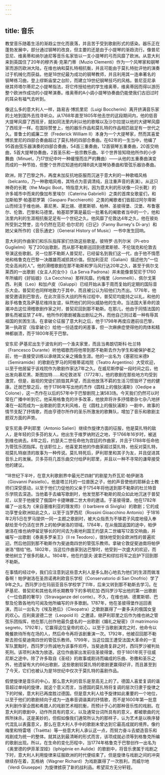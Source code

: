 ```yaml
---
---
---
```

title: 音乐
---




教堂音乐随着生活的渐趋尘世化而衰落，并且苦于受到歌剧形式的感染。器乐正在蓬勃发展中，部分通过钢琴的改良，但主要的还是由于小提琴的渐趋流行。像普尼亚尼、维奥蒂和纳尔迪尼等音乐名家皆以一支小提琴的弓而风靡了欧洲。从意大利来到英国住了20年的穆齐奥·克莱门蒂（Muzio Clementi）作为一个风琴家和钢琴家而游历欧洲大陆，在维也纳和莫扎特相抗衡，并且可能由于莫扎特批评他的演奏过于机械化而获益。他是18世纪最为成功的钢琴教师，并且利用其一连串著名的钢琴练习曲，登上缪斯庙堂之台阶，而建立19世纪钢琴技巧的风格。普尼亚尼承继其师塔尔蒂尼之小提琴指法，将它传授给他的学生维奥蒂，维奥蒂因而得以游历整个欧洲作成功的小提琴演奏。维奥蒂的A小调小提琴协奏曲仍能使我们古旧过时的耳朵有福气去听到。

像这么多的意大利人一样，路易吉·博凯里尼（Luigi Boccherini）离开挤满音乐家的土地到国外去找寻听众。从1768年直至1805年他去世的这段期间内，他的低音大提琴风靡了西班牙，就如同法里内利以他的歌喉以及沙尔拉提以他的大键琴风靡了西班牙一样。在国际赞誉上，他的器乐作品和莫扎特的作品相匹敌足有一世代之久。普鲁士的威廉二世（Frederick William II）本身为一个大提琴家，然而其喜爱博凯里尼的四部合奏曲超过了莫扎特的四部合奏曲。在62年的一生当中，他编了95首由弦乐器演奏的四部合奏曲，54首三重奏曲，12首钢琴五重奏曲，20首交响曲，5首大提琴协奏曲，2首圣乐和一些宗教乐曲。半个世界皆知晓他所作的小步舞曲（Minuet，乃17世纪中叶一种缓慢而庄严的舞曲）——从他的五重奏曲演变而成的一种节拍，但整个世界应知道他的降B调大提琴协奏曲和管弦乐器协奏曲。

欧洲，除了巴黎之外，再度未加反抗地臣服而沉迷于意大利的一种歌唱风格（belcanto，乃一种歌唱风格，其特点为音调清纯，且注重声音的表演）。从这只神奇的长靴（the Magic Boot，特指意大利，因为意大利的形状像一只长靴）的许多城市中而来的像加布里埃尔（Caterina Gabrielli）之类的首席女歌星们，和加斯帕罗·帕基耶罗第（Gasparo Pacchierotti）之类的阉歌者们皆超过阿尔卑斯山而倾注于维也纳、慕尼黑、莱比锡、德累斯顿、柏林、圣彼得堡、汉堡、布鲁塞尔、伦敦、巴黎和马德里。帕基耶罗第是最后一批著名的阉歌者当中的一个，他和法里内利的生涯相抗衡足足有一个世纪之久。他风靡了伦敦达4年之久，他在彼处所受到之赞誉，迄今仍然在范尼·伯尔尼的《日记》（Fanny Burney's Di-ary）和她父亲所作的《音乐通史》（General History of Music）一书中发生回响。

意大利的作曲家们和乐队指挥家们仿效这些歌星。彼特罗·古列尔米（Pi-etro Guglielmi）写了200出歌剧，而从那不勒斯巡回到德累斯顿、不伦瑞克和伦敦去导演这些歌剧。另一位那不勒斯人普契尼，已经留名到我们这一代，由于他不情愿地和格鲁克在巴黎一决雌雄而减损其价值。但加利亚尼（Galiani）描述他为“一位完全高尚的人”。他的滑稽歌剧在那不勒斯和罗马风行达20年之久，甚至于佩尔戈莱西的一出歌剧《女主人的女仆》（La Serva Padrona）并未能像普契尼于1760年所编的《好姑娘》（La Cecchina）那样风靡。约梅里（Jommelli）、佩尔戈莱西、利奥（Leo）和加卢皮（Galuppi）已经开始从事于周而复始的定期的国际音乐大会。普契尼也同样地致力于其中，而且被公认为较他们为杰出。1776年，他接受邀请到巴黎去，在此次音乐大战的所有过程中，普契尼均能持之以礼，和他的敌手格鲁克及萨基尼维持友谊，纵然他们的同伙威胁他的生命。当法国大革命的浪潮冲击这位滑稽歌剧作家之时，普契尼回到那不勒斯。在那儿，他由于同情法国的罪名而被监禁了4年。他所作的歌剧被轰出剧坛之外，而他自己则过着一种有辱其祖国的贫困生活。在拿破仑征服了意大利之后，他于1798年再度应邀前往巴黎，第一执政官（指拿破仑）给他一份适度的闲差事，但一次麻痹症使得他的肉体和精神都崩溃，而于1800年死于巴黎。

安东尼·萨基尼出生于波佐利的一个渔夫家里，而且当弗朗切斯科·杜兰特（Francesco Durante）听他唱歌而将他带到那不勒斯去作为学生和被保护者之前，他一直接受训练以承继其父亲之捕鱼生涯。他的一出名为《塞密拉米德》（Semiramide）的歌剧在罗马的阿根蒂诺戏院（Teatro Argentino）大受欢迎，以至于他居留于该戏院作为歌剧作家达7年之久。在威尼斯停留一段时间之后，他出发向慕尼黑、斯图加特……和伦敦进军（1772年）。他的歌剧在那些地方均受到激赏，但是，敌视的党徒们损毁其声望，而且他放荡不羁的生活习惯毁坏了他的健康。迁居巴黎之后，他于1786年写出他的杰作《圆柱上的俄狄浦斯》（Oedipe a Colone），这一杰作在以后的57年中于巴黎剧院上演583场。今天我们仍然可以时常在广播中听到它。他采用格鲁克的许多改革，他放弃将许多抒情歌杂七杂八地拼凑在一起而成为一出歌剧的意大利风格，在《圆柱上的俄狄浦斯》一剧中，故事的情节支配了抒情歌，而由亨德尔所作的圣乐所激发的歌舞队，增加了音乐和歌剧主题双方面的声势。

安东尼奥·萨利耶里（Antonio Salieri）继续作旋律方面的征服，他是莫扎特的敌人，是年轻的贝多芬的友人。他出生于维罗纳附近之地，于1766年16岁时，被送到维也纳去。8年之后，约瑟夫二世任命他为宫廷的作曲家，并且于1788年任命他为管弦乐团指挥。在该职位上，他喜爱其他的作曲家超过莫扎特，他反对莫扎特，视莫扎特崩溃的故事为一种传说。莫扎特死后，萨利耶里和其子为友，并且促进其音乐上的发展。贝多芬将几首乐曲交付给萨利耶里，并且以一种不寻常的谦卑接受他的建议。

“18世纪下半叶，在意大利歌剧界中最光芒四射”的剧星为乔瓦尼·帕伊谢洛（Giovanni Paisiello）。他是塔兰托的一位兽医之子，他的声音使他的耶稣会士教师们深受感动，以至于他们力促他的父亲于1754年将他送到那不勒斯的杜兰特音乐学院去深造。当他着手去编写歌剧时，他发觉那不勒斯的观众如此地沉迷于普契尼，以至于他接受了俄国叶卡捷琳娜二世大帝的邀请。于圣彼得堡，他在1782年编了一出名为《来自塞维利亚的理发师》（I barbiere di Siviglia）的歌剧；它的成功享誉全欧洲如此之久，以至于当罗西尼（Rossini Gioacchino Antonio）于1816年2月5日在罗马提供一同一主题之歌剧时，被大众指责为不够君子风度地侵入奉献给至今仍活在世界上的帕伊谢洛的领域。1784年，在从俄国返国的途中，帕伊谢洛在维也纳停留足够长的时间去为奥地利国王约瑟夫二世编写12首交响曲，并编写一出歌剧《泰奥多罗亲王》（Il re Teodoro），很快地受到全欧洲性的普遍欢迎。然后他回到那不勒斯作为斐迪南四世的管弦乐教师。拿破仑敦促斐迪南将帕伊谢洛“借给”他。1802年，当这位作曲家到达巴黎时，他受到一次盛大的欢迎，而使他树立了很多的敌人。1804年，他在约瑟夫·波拿巴和缪拉将军之庇护下回到那不勒斯。

在事情的经过中，我们应注意到这些意大利人是多么耐心地去为他们的生涯而做准备啊！帕伊谢洛在圣昂诺弗利欧音乐学校（Conservatorio di San Onofrio）学了9年之久。西玛罗沙在玛丽亚音乐学校学了11年，后来又转到那不勒斯去学习。在萨基尼、普契尼和其他名师长期教导下的多明尼加·西玛罗沙写出他的第一出歌剧《一位伯爵的奢华》（Stravaganze del conte）。不久，在维也纳、德累斯顿、巴黎及伦敦各地均可闻及他所编写的许多歌剧。1787年，他在圣彼得堡作巡回表演，而以一出名为《埃及艳后》（Cleopatra）之歌剧赢得了一妻多夫的俄国女皇的欢心。应利奥波德二世（Leopold II）之邀请，继萨利耶里之后作为维也纳之管弦乐团指挥，他在那儿创作他最负盛名的一出歌剧《婚礼之秘密》（Il matrimonio segreto，1792年），它赢得这位皇帝的欢心，以至于当歌剧演完之时，他命令以晚餐款待所有在场的人，然后命令再将该剧重演一次。1792年，他被召回那不勒斯去担任斐迪南四世的管弦乐教师。1799年，当这位国王遭受法国大革命的一支军队罢黜时，西玛罗沙热诚地为该事件欢呼。当斐迪南复辟之时，西玛罗沙被判处死刑。该项判决改为放逐。这位作曲家出发前往圣彼得堡，但于1801年死于往威尼斯之途中。除了许多取自《圣经》的故事或剧诗而编成的乐曲、弥撒和圣乐之外，他遗留有大约66出歌剧，这些歌剧较莫扎特的歌剧更赢得好评，而且甚至到了今天，它们也被认为是18世纪中仅次于莫扎特的喜剧作品。

假使旋律是音乐的中心，那么意大利的音乐是至高无上的了。德国人喜爱复调的谐音超过单纯的旋律，就这个意义而言，当德国的莫扎特将复调的层次归隶于旋律之下的时候，意大利已再度胜过德国。但是意大利人给予旋律如此重要的一个地位，以至于他们的歌剧倾向于成为一连串音调谐美的抒情歌，而不是1600年第一批意大利剧作家企图和希腊人的戏剧艺术相抗衡，而预计于心的那种音乐性的戏剧。在意大利的歌剧中，动作所具有的意义，以及通常台词所具有的意义，都被歌曲的光辉所抹杀。这是美妙的，但假如像我们通常所认为的那样子，认为艺术是以秩序替代混乱以表露意义，那么在意大利人手中的歌剧未曾达到它最高成就的境界。像约梅里和特雷塔（Traëtta）等一些意大利人承认这一点，而努力奋斗去塑造音乐和戏剧成为统一的整体。就其达到最清晰的形式而言，该项成就必须等到格鲁克所编的歌剧出现。所以，在生命的变化历程中，当1774年格鲁克于巴黎创作一出名为《奥里德的伊菲革涅娅》（Iphigénie en Aulide）的歌剧中，将音乐隶属于戏剧之下时，意大利人利用旋律来征服欧洲的时代便结束了。但是旋律与戏剧之间的冲突继续存在着，瓦格纳（Wagner Richard）为戏剧赢得了一次胜利，而威尔地（Verdi Giuseppe）为旋律掳获了新的战利品。希望双方无分轩轾。